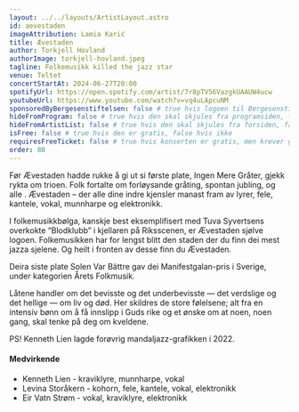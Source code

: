 ```yaml
---
layout: ../../layouts/ArtistLayout.astro
id: aevestaden
imageAttribution: Lamia Karić
title: Ævestaden
author: Torkjell Hovland
authorImage: torkjell-hovland.jpeg
tagline: Folkemusikk killed the jazz star
venue: Teltet
concertStartAt: 2024-06-27T20:00
spotifyUrl: https://open.spotify.com/artist/7r8pTV56VazgkUAAUW4ucw
youtubeUrl: https://www.youtube.com/watch?v=vq4uLApcuNM
sponsoredByBergesenstiftelsen: false # true hvis logoen til Bergesenstiftelsen skal vises, false hvis ikke
hideFromProgram: false # true hvis den skal skjules fra programsiden, false hvis den skal vises
hideFromArtistList: false # true hvis den skal skjules fra forsiden, false hvis den skal vises
isFree: false # true hvis den er gratis, false hvis ikke
requiresFreeTicket: false # true hvis konserten er gratis, men krever gratisbillett
order: 80
---
```


Før Ævestaden hadde rukke å gi ut si første plate, Ingen Mere Gråter, gjekk rykta om trioen. Folk fortalte om forløysande gråting, spontan jubling, og alle . Ævestaden – der alle dine indre kjensler manast fram av lyrer, fele, kantele, vokal, munnharpe og elektronikk.

I folkemusikkbølga, kanskje best eksemplifisert med Tuva Syvertsens overkokte “Blodklubb” i kjellaren på Riksscenen, er Ævestaden sjølve logoen. Folkemusikken har for lengst blitt den staden der du finn dei mest jazza sjelene. Og heilt i fronten av desse finn du Ævestaden.

Deira siste plate Solen Var Bättre gav dei Manifestgalan-pris i Sverige, under kategorien Årets Folkmusik.

Låtene handler om det bevisste og det underbevisste — det verdslige og det hellige — om liv og død. Her skildres de store følelsene; alt fra en intensiv bønn om å få innslipp i Guds rike og et ønske om at noen, noen gang, skal tenke på deg om kveldene.

PS! Kenneth Lien lagde forøvrig mandaljazz-grafikken i 2022.

#### Medvirkende

- Kenneth Lien - kraviklyre, munnharpe, vokal
- Levina Storåkern - kohorn, fele, kantele, vokal, elektronikk
- Eir Vatn Strøm - vokal, kraviklyre, elektronikk
